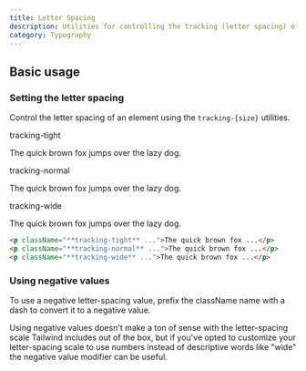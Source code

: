 ```yaml
---
title: Letter Spacing
description: Utilities for controlling the tracking (letter spacing) of an element.
category: Typography
---
```



## Basic usage

### Setting the letter spacing

Control the letter spacing of an element using the `tracking-{size}` utilities.

<Example>
  <div className="flex flex-col gap-8">
    <div>
      <span className="font-medium text-sm text-slate-500 font-mono mb-3 dark:text-slate-400">
        tracking-tight
      </span>
      <p className="tracking-tight text-lg font-medium text-slate-900 dark:text-slate-200">
        The quick brown fox jumps over the lazy dog.
      </p>
    </div>
    <div>
      <span className="font-medium text-sm text-slate-500 font-mono mb-3 dark:text-slate-400">
        tracking-normal
      </span>
      <p className="tracking-normal text-lg font-medium text-slate-900 dark:text-slate-200">
        The quick brown fox jumps over the lazy dog.
      </p>
    </div>
    <div>
      <span className="font-medium text-sm text-slate-500 font-mono mb-3 dark:text-slate-400">
        tracking-wide
      </span>
      <p className="tracking-wide text-lg font-medium text-slate-900 dark:text-slate-200">
        The quick brown fox jumps over the lazy dog.
      </p>
    </div>
  </div>
</Example>

```html
<p className="**tracking-tight** ...">The quick brown fox ...</p>
<p className="**tracking-normal** ...">The quick brown fox ...</p>
<p className="**tracking-wide** ...">The quick brown fox ...</p>
```

### Using negative values

To use a negative letter-spacing value, prefix the className name with a dash to convert it to a negative value.

Using negative values doesn't make a ton of sense with the letter-spacing scale Tailwind includes out of the box, but if you've opted to customize your letter-spacing scale to use numbers instead of descriptive words like "wide" the negative value modifier can be useful.
